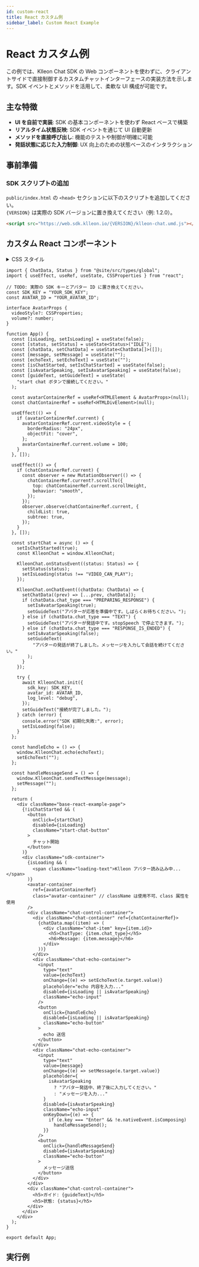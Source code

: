 ```yaml
---
id: custom-react
title: React カスタム例
sidebar_label: Custom React Example
---
```



<Head>
  <title>{`React カスタム例 - Klleon Chat SDK 応用的な使い方（Web コンポーネントなし）`}</title>
  <meta
    name="description"
    content="Web コンポーネントを使用せず、Klleon Chat SDK のすべての機能を React で直接実装する応用例です。状態ベースの制御、STT、echo、changeAvatar などのメソッドを使用して自由に UI を構築できます。"
  />
  <meta
    name="keywords"
    content="Klleon Chat SDK, React カスタム例, Web コンポーネントなし, SDK メソッド呼び出し, STT, echo, stopSpeech, changeAvatar, アバター制御, 状態ベースチャット UI, クレオン SDK, JavaScript アバターチャットボット"
  />
</Head>

# React カスタム例

この例では、Klleon Chat SDK の Web コンポーネントを使わずに、クライアントサイドで直接制御するカスタムチャットインターフェースの実装方法を示します。SDK イベントとメソッドを活用して、柔軟な UI 構成が可能です。

## 主な特徴

- **UI を自前で実装**: SDK の基本コンポーネントを使わず React ベースで構築
- **リアルタイム状態反映**: SDK イベントを通じて UI 自動更新
- **メソッドを直接呼び出し**: 機能のテストや制御が明確に可能
- **発話状態に応じた入力制御**: UX 向上のための状態ベースのインタラクション

## 事前準備

### SDK スクリプトの追加

`public/index.html` の `<head>` セクションに以下のスクリプトを追加してください。  
`{VERSION}` は実際の SDK バージョンに置き換えてください（例: 1.2.0）。

```html title="public/index.html"
<script src="https://web.sdk.klleon.io/{VERSION}/klleon-chat.umd.js"></script>
```

## カスタム React コンポーネント

<details>
<summary>CSS スタイル</summary>

```css title="custom-react-example.css"
.custom-react-example-page {
  display: flex;
  width: 100%;
  gap: 24px;
  height: 720px;

  .klleon-chat-container {
    display: flex;
    flex: 1;
    flex-direction: column;
    gap: 12px;

    .avatar-container {
      flex: 1;
    }

    .chat-container {
      display: flex;
      flex-direction: column;
      flex: 1;
      overflow-y: auto;
      border-radius: 24px;
      border: 1px solid #ccc;
      padding: 12px;
      gap: 12px;
      &::-webkit-scrollbar {
        display: none;
      }

      .chat-item {
        display: flex;
        flex-direction: column;
        gap: 12px;
        background: grey;
        color: #fff;
        padding: 12px;
        border-radius: 12px;
      }
    }
  }

  .control-container {
    display: flex;
    flex-direction: column;
    flex: 1;
    gap: 12px;

    .log-container {
      display: flex;
      flex-direction: column;
      gap: 12px;
    }

    .method-container {
      display: flex;
      flex-direction: column;
      flex: 1;
      gap: 12px;

      input {
        width: 320px;
      }

      .horizontal-control-item {
        display: flex;
        gap: 12px;
      }

      .vertical-control-item {
        display: flex;
        flex-direction: column;
        gap: 12px;
      }
    }
  }
}
```

</details>

```tsx title="src/App.tsx"
import { ChatData, Status } from "@site/src/types/global";
import { useEffect, useRef, useState, CSSProperties } from "react";

// TODO: 実際の SDK キーとアバター ID に置き換えてください。
const SDK_KEY = "YOUR_SDK_KEY";
const AVATAR_ID = "YOUR_AVATAR_ID";

interface AvatarProps {
  videoStyle?: CSSProperties;
  volume?: number;
}

function App() {
  const [isLoading, setIsLoading] = useState(false);
  const [status, setStatus] = useState<Status>("IDLE");
  const [chatData, setChatData] = useState<ChatData[]>([]);
  const [message, setMessage] = useState("");
  const [echoText, setEchoText] = useState("");
  const [isChatStarted, setIsChatStarted] = useState(false);
  const [isAvatarSpeaking, setIsAvatarSpeaking] = useState(false);
  const [guideText, setGuideText] = useState(
    "start chat ボタンで接続してください。"
  );

  const avatarContainerRef = useRef<HTMLElement & AvatarProps>(null);
  const chatContainerRef = useRef<HTMLDivElement>(null);

  useEffect(() => {
    if (avatarContainerRef.current) {
      avatarContainerRef.current.videoStyle = {
        borderRadius: "24px",
        objectFit: "cover",
      };
      avatarContainerRef.current.volume = 100;
    }
  }, []);

  useEffect(() => {
    if (chatContainerRef.current) {
      const observer = new MutationObserver(() => {
        chatContainerRef.current?.scrollTo({
          top: chatContainerRef.current.scrollHeight,
          behavior: "smooth",
        });
      });
      observer.observe(chatContainerRef.current, {
        childList: true,
        subtree: true,
      });
    }
  }, []);

  const startChat = async () => {
    setIsChatStarted(true);
    const KlleonChat = window.KlleonChat;

    KlleonChat.onStatusEvent((status: Status) => {
      setStatus(status);
      setIsLoading(status !== "VIDEO_CAN_PLAY");
    });

    KlleonChat.onChatEvent((chatData: ChatData) => {
      setChatData((prev) => [...prev, chatData]);
      if (chatData.chat_type === "PREPARING_RESPONSE") {
        setIsAvatarSpeaking(true);
        setGuideText("アバターが応答を準備中です。しばらくお待ちください。");
      } else if (chatData.chat_type === "TEXT") {
        setGuideText("アバターが発話中です。stopSpeech で停止できます。");
      } else if (chatData.chat_type === "RESPONSE_IS_ENDED") {
        setIsAvatarSpeaking(false);
        setGuideText(
          "アバターの発話が終了しました。メッセージを入力して会話を続けてください。"
        );
      }
    });

    try {
      await KlleonChat.init({
        sdk_key: SDK_KEY,
        avatar_id: AVATAR_ID,
        log_level: "debug",
      });
      setGuideText("接続が完了しました。");
    } catch (error) {
      console.error("SDK 初期化失敗:", error);
      setIsLoading(false);
    }
  };

  const handleEcho = () => {
    window.KlleonChat.echo(echoText);
    setEchoText("");
  };

  const handleMessageSend = () => {
    window.KlleonChat.sendTextMessage(message);
    setMessage("");
  };

  return (
    <div className="base-react-example-page">
      {!isChatStarted && (
        <button
          onClick={startChat}
          disabled={isLoading}
          className="start-chat-button"
        >
          チャット開始
        </button>
      )}
      <div className="sdk-container">
        {isLoading && (
          <span className="loading-text">Klleon アバター読み込み中...</span>
        )}
        <avatar-container
          ref={avatarContainerRef}
          class="avatar-container" // className は使用不可、class 属性を使用
        />
        <div className="chat-control-container">
          <div className="chat-container" ref={chatContainerRef}>
            {chatData.map((item) => (
              <div className="chat-item" key={item.id}>
                <h5>ChatType: {item.chat_type}</h5>
                <h6>Message: {item.message}</h6>
              </div>
            ))}
          </div>
          <div className="chat-echo-container">
            <input
              type="text"
              value={echoText}
              onChange={(e) => setEchoText(e.target.value)}
              placeholder="echo 内容を入力..."
              disabled={isLoading || isAvatarSpeaking}
              className="echo-input"
            />
            <button
              onClick={handleEcho}
              disabled={isLoading || isAvatarSpeaking}
              className="echo-button"
            >
              echo 送信
            </button>
          </div>
          <div className="chat-echo-container">
            <input
              type="text"
              value={message}
              onChange={(e) => setMessage(e.target.value)}
              placeholder={
                isAvatarSpeaking
                  ? "アバター発話中、終了後に入力してください。"
                  : "メッセージを入力..."
              }
              disabled={isAvatarSpeaking}
              className="echo-input"
              onKeyDown={(e) => {
                if (e.key === "Enter" && !e.nativeEvent.isComposing)
                  handleMessageSend();
              }}
            />
            <button
              onClick={handleMessageSend}
              disabled={isAvatarSpeaking}
              className="echo-button"
            >
              メッセージ送信
            </button>
          </div>
        </div>
        <div className="chat-control-container">
          <h5>ガイド: {guideText}</h5>
          <h5>状態: {status}</h5>
        </div>
      </div>
    </div>
  );
}

export default App;
```

## 実行例

<CustomReactExample />

